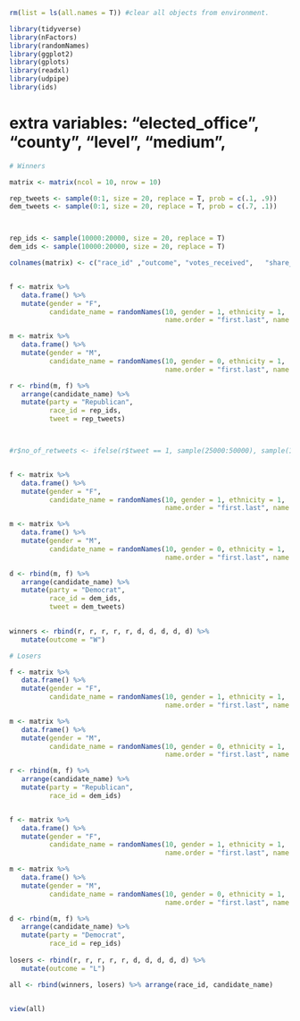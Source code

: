 ```{r echo = F}

rm(list = ls(all.names = T)) #clear all objects from environment.

library(tidyverse)
library(nFactors)
library(randomNames)
library(ggplot2)
library(gplots)
library(readxl)
library(udpipe)
library(ids)

```

# extra variables: "elected_office", "county", "level", "medium",

```{r}

# Winners 

matrix <- matrix(ncol = 10, nrow = 10)

rep_tweets <- sample(0:1, size = 20, replace = T, prob = c(.1, .9))
dem_tweets <- sample(0:1, size = 20, replace = T, prob = c(.7, .1))



rep_ids <- sample(10000:20000, size = 20, replace = T)
dem_ids <- sample(10000:20000, size = 20, replace = T)

colnames(matrix) <- c("race_id"	,"outcome",	"votes_received",	"share_of_vote",	"candidate_name",	"party",	"tweet","no_of_retweets",	"fb_post",	"no_of_shares")


f <- matrix %>%
   data.frame() %>%
   mutate(gender = "F",
          candidate_name = randomNames(10, gender = 1, ethnicity = 1, 
                                       name.order = "first.last", name.sep = " "))

m <- matrix %>%
   data.frame() %>%
   mutate(gender = "M",
          candidate_name = randomNames(10, gender = 0, ethnicity = 1, 
                                       name.order = "first.last", name.sep = " "))

r <- rbind(m, f) %>%
   arrange(candidate_name) %>%
   mutate(party = "Republican", 
          race_id = rep_ids,
          tweet = rep_tweets)



#r$no_of_retweets <- ifelse(r$tweet == 1, sample(25000:50000), sample(1000:10000))


f <- matrix %>%
   data.frame() %>%
   mutate(gender = "F",
          candidate_name = randomNames(10, gender = 1, ethnicity = 1, 
                                       name.order = "first.last", name.sep = " "))

m <- matrix %>%
   data.frame() %>%
   mutate(gender = "M",
          candidate_name = randomNames(10, gender = 0, ethnicity = 1, 
                                       name.order = "first.last", name.sep = " "))

d <- rbind(m, f) %>%
   arrange(candidate_name) %>%
   mutate(party = "Democrat", 
          race_id = dem_ids,
          tweet = dem_tweets)
         

winners <- rbind(r, r, r, r, r, d, d, d, d, d) %>% 
   mutate(outcome = "W") 

# Losers 

f <- matrix %>%
   data.frame() %>%
   mutate(gender = "F",
          candidate_name = randomNames(10, gender = 1, ethnicity = 1, 
                                       name.order = "first.last", name.sep = " "))

m <- matrix %>%
   data.frame() %>%
   mutate(gender = "M",
          candidate_name = randomNames(10, gender = 0, ethnicity = 1, 
                                       name.order = "first.last", name.sep = " "))

r <- rbind(m, f) %>%
   arrange(candidate_name) %>%
   mutate(party = "Republican", 
          race_id = dem_ids)


f <- matrix %>%
   data.frame() %>%
   mutate(gender = "F",
          candidate_name = randomNames(10, gender = 1, ethnicity = 1, 
                                       name.order = "first.last", name.sep = " "))

m <- matrix %>%
   data.frame() %>%
   mutate(gender = "M",
          candidate_name = randomNames(10, gender = 0, ethnicity = 1, 
                                       name.order = "first.last", name.sep = " "))

d <- rbind(m, f) %>%
   arrange(candidate_name) %>%
   mutate(party = "Democrat", 
          race_id = rep_ids)
         
losers <- rbind(r, r, r, r, r, d, d, d, d, d) %>% 
   mutate(outcome = "L")

all <- rbind(winners, losers) %>% arrange(race_id, candidate_name)


view(all)
```
